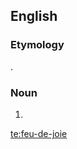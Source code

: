 {{also|feu de joie}}
==English==

===Etymology===
{{borrowing|en|fr|feu de joie|lit=fire of joy}}.

===Noun===
{{en-noun|feux-de-joie}}

# {{alternative form of|feu de joie|lang=en}}

[[te:feu-de-joie]]